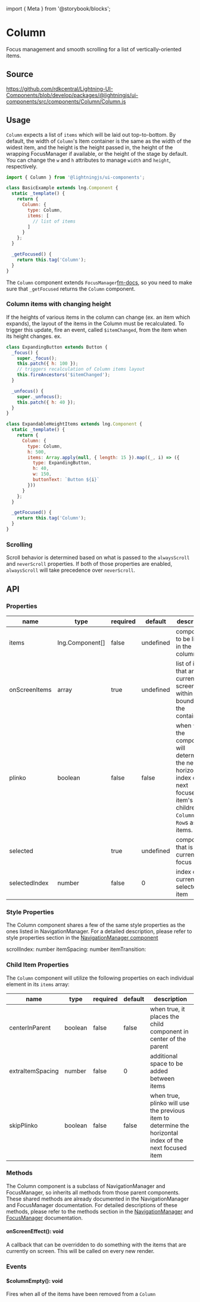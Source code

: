 ﻿import { Meta } from '@storybook/blocks';

<Meta of={ColumnStories} />

# Column

Focus management and smooth scrolling for a list of vertically-oriented items.

## Source

https://github.com/rdkcentral/Lightning-UI-Components/blob/develop/packages/@lightningjs/ui-components/src/components/Column/Column.js

## Usage

`Column` expects a list of `items` which will be laid out top-to-bottom. By default, the width of `Column`'s Item container is the same as the width of the widest item, and the height is the height passed in, the height of the wrapping FocusManager if available, or the height of the stage by default. You can change the `w` and `h` attributes to manage `width` and `height`, respectively.

```js
import { Column } from '@lightningjs/ui-components';

class BasicExample extends lng.Component {
  static _template() {
    return {
      Column: {
        type: Column,
        items: [
          // list of items
        ]
      }
    };
  }

  _getFocused() {
    return this.tag('Column');
  }
}
```

The `Column` component extends `FocusManager`[fm-docs], so you need to make sure that `_getFocused` returns the `Column` component.

### Column items with changing height

If the heights of various items in the column can change (ex. an item which expands), the layout
of the items in the Column must be recalculated. To trigger this update, fire an event, called `$itemChanged`, from the
item when its height changes.
ex.

```js
class ExpandingButton extends Button {
  _focus() {
    super._focus();
    this.patch({ h: 100 });
    // triggers recalculation of Column items layout
    this.fireAncestors('$itemChanged');
  }

  _unfocus() {
    super._unfocus();
    this.patch({ h: 40 });
  }
}

class ExpandableHeightItems extends lng.Component {
  static _template() {
    return {
      Column: {
        type: Column,
        h: 500,
        items: Array.apply(null, { length: 15 }).map((_, i) => ({
          type: ExpandingButton,
          h: 40,
          w: 150,
          buttonText: `Button ${i}`
        }))
      }
    };
  }

  _getFocused() {
    return this.tag('Column');
  }
}
```

### Scrolling

Scroll behavior is determined based on what is passed to the `alwaysScroll` and `neverScroll` properties.
If both of those properties are enabled, `alwaysScroll` will take precedence over `neverScroll`.

## API

### Properties

| name          | type                                                    | required | default   | description                                                                                                                                  |
| ------------- | ------------------------------------------------------- | -------- | --------- | -------------------------------------------------------------------------------------------------------------------------------------------- |
| items         | <DocsLink id="lng.Component">lng.Component[]</DocsLink> | false    | undefined | components to be listed in the column.                                                                                                       |
| onScreenItems | array                                                   | true     | undefined | list of items that are currently on screen within the bounds of the container.                                                               |
| plinko        | boolean                                                 | false    | false     | when `true`, the component will determine the nearest horizontal index of the next focused item's children. if `Column` has `Row`s as items. |
| selected      | <DocsLink id="lng.Component" />                         | true     | undefined | component that is currently in focus                                                                                                         |
| selectedIndex | number                                                  | false    | 0         | index of currently selected item                                                                                                             |

### Style Properties

The Column component shares a few of the same style properties as the ones listed in NavigationManager. For a detailed description, please refer to style properties section in the [NavigationManager component](?path=/docs/navigation-navigationmanager--row)

scrollIndex: number
itemSpacing: number
itemTransition: <DocsLink id="lng.Transition" />

### Child Item Properties

The `Column` component will utilize the following properties on each individual element in its `items` array:

| name             | type    | required | default | description                                                                                             |
| ---------------- | ------- | -------- | ------- | ------------------------------------------------------------------------------------------------------- |
| centerInParent   | boolean | false    | false   | when true, it places the child component in center of the parent                                        |
| extraItemSpacing | number  | false    | 0       | additional space to be added between items                                                              |
| skipPlinko       | boolean | false    | false   | when true, plinko will use the previous item to determine the horizontal index of the next focused item |

### Methods

The Column component is a subclass of NavigationManager and FocusManager, so inherits all methods from those parent components. These shared methods are already documented in the NavigationManager and FocusManager documentation. For detailed descriptions of these methods, please refer to the methods section in the [NavigationManager](/?path=/docs/navigation-navigationmanager--row) and [FocusManager](/docs/navigation-focusmanager--column-with-rows) documentation.

#### onScreenEffect(): void

A callback that can be overridden to do something with the items that are currently on screen. This will be called on every new render.

### Events

#### $columnEmpty(): void

Fires when all of the items have been removed from a `Column`

[fm-docs]: ?path=/docs/focusmanager--rows
[fm-api]: ?path=/docs/focusmanager--rows#api
